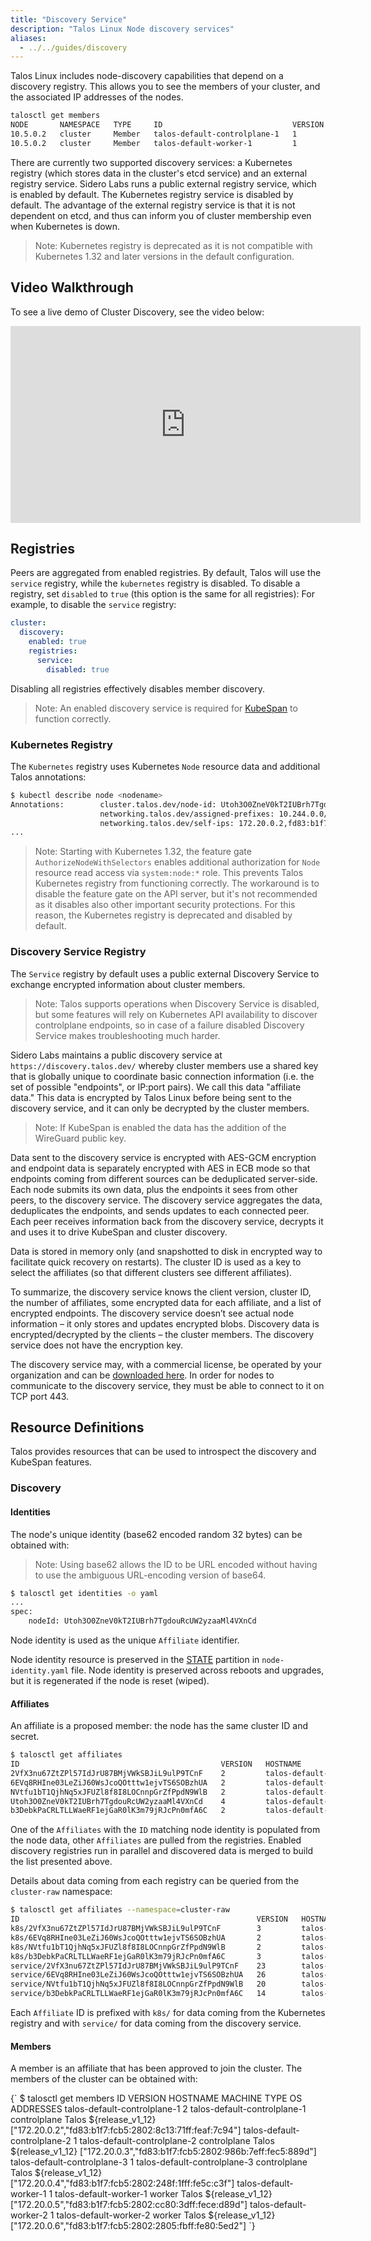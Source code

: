```yaml
---
title: "Discovery Service"
description: "Talos Linux Node discovery services"
aliases:
  - ../../guides/discovery
---
```



Talos Linux includes node-discovery capabilities that depend on a discovery registry.
This allows you to see the members of your cluster, and the associated IP addresses of the nodes.

```bash
talosctl get members
NODE       NAMESPACE   TYPE     ID                             VERSION   HOSTNAME                       MACHINE TYPE   OS               ADDRESSES
10.5.0.2   cluster     Member   talos-default-controlplane-1   1         talos-default-controlplane-1   controlplane   Talos (v1.2.3)   ["10.5.0.2"]
10.5.0.2   cluster     Member   talos-default-worker-1         1         talos-default-worker-1         worker         Talos (v1.2.3)   ["10.5.0.3"]
```

There are currently two supported discovery services: a Kubernetes registry (which stores data in the cluster's etcd service) and an external registry service.
Sidero Labs runs a public external registry service, which is enabled by default.
The Kubernetes registry service is disabled by default.
The advantage of the external registry service is that it is not dependent on etcd, and thus can inform you of cluster membership even when Kubernetes is down.

> Note: Kubernetes registry is deprecated as it is not compatible with Kubernetes 1.32 and later versions in the default configuration.

## Video Walkthrough

To see a live demo of Cluster Discovery, see the video below:

<iframe width="560" height="315" src="https://www.youtube.com/embed/GCBTrHhjawY" frameborder="0" allow="accelerometer; autoplay; clipboard-write; encrypted-media; gyroscope; picture-in-picture" allowfullscreen></iframe>

## Registries

Peers are aggregated from enabled registries.
By default, Talos will use the `service` registry, while the `kubernetes` registry is disabled.
To disable a registry, set `disabled` to `true` (this option is the same for all registries):
For example, to disable the `service` registry:

```yaml
cluster:
  discovery:
    enabled: true
    registries:
      service:
        disabled: true
```

Disabling all registries effectively disables member discovery.

> Note: An enabled discovery service is required for [KubeSpan](../../networking/kubespan) to function correctly.

### Kubernetes Registry

The `Kubernetes` registry uses Kubernetes `Node` resource data and additional Talos annotations:

```sh
$ kubectl describe node <nodename>
Annotations:        cluster.talos.dev/node-id: Utoh3O0ZneV0kT2IUBrh7TgdouRcUW2yzaaMl4VXnCd
                    networking.talos.dev/assigned-prefixes: 10.244.0.0/32,10.244.0.1/24
                    networking.talos.dev/self-ips: 172.20.0.2,fd83:b1f7:fcb5:2802:8c13:71ff:feaf:7c94
...
```

> Note: Starting with Kubernetes 1.32, the feature gate `AuthorizeNodeWithSelectors` enables additional authorization for `Node` resource read access via `system:node:*` role.
> This prevents Talos Kubernetes registry from functioning correctly.
> The workaround is to disable the feature gate on the API server, but it's not recommended as it disables also other important security protections.
> For this reason, the Kubernetes registry is deprecated and disabled by default.

### Discovery Service Registry

The `Service` registry by default uses a public external Discovery Service to exchange encrypted information about cluster members.

> Note: Talos supports operations when Discovery Service is disabled, but some features will rely on Kubernetes API availability to discover
> controlplane endpoints, so in case of a failure disabled Discovery Service makes troubleshooting much harder.

Sidero Labs maintains a public discovery service at `https://discovery.talos.dev/` whereby cluster members use a shared key that is globally unique to coordinate basic connection information (i.e. the set of possible "endpoints", or IP:port pairs).
We call this data "affiliate data."
This data is encrypted by Talos Linux before being sent to the discovery service, and it can only be decrypted by the cluster members.

> Note: If KubeSpan is enabled the data has the addition of the WireGuard public key.

Data sent to the discovery service is encrypted with AES-GCM encryption and endpoint data is separately encrypted with AES in ECB mode so that endpoints coming from different sources can be deduplicated server-side.
Each node submits its own data, plus the endpoints it sees from other peers, to the discovery service.
The discovery service aggregates the data, deduplicates the endpoints, and sends updates to each connected peer.
Each peer receives information back from the discovery service, decrypts it and uses it to drive KubeSpan and cluster discovery.

Data is stored in memory only (and snapshotted to disk in encrypted way to facilitate quick recovery on restarts).
The cluster ID is used as a key to select the affiliates (so that different clusters see different affiliates).

To summarize, the discovery service knows the client version, cluster ID, the number of affiliates, some encrypted data for each affiliate, and a list of encrypted endpoints.
The discovery service doesn’t see actual node information – it only stores and updates encrypted blobs.
Discovery data is encrypted/decrypted by the clients – the cluster members.
The discovery service does not have the encryption key.

The discovery service may, with a commercial license, be operated by your organization and can be [downloaded here](https://github.com/siderolabs/discovery-service).
In order for nodes to communicate to the discovery service, they must be able to connect to it on TCP port 443.

## Resource Definitions

Talos provides resources that can be used to introspect the discovery and KubeSpan features.

### Discovery

#### Identities

The node's unique identity (base62 encoded random 32 bytes) can be obtained with:

> Note: Using base62 allows the ID to be URL encoded without having to use the ambiguous URL-encoding version of base64.

```sh
$ talosctl get identities -o yaml
...
spec:
    nodeId: Utoh3O0ZneV0kT2IUBrh7TgdouRcUW2yzaaMl4VXnCd
```

Node identity is used as the unique `Affiliate` identifier.

Node identity resource is preserved in the [STATE](../../learn-more/architecture#file-system-partitions) partition in `node-identity.yaml` file.
Node identity is preserved across reboots and upgrades, but it is regenerated if the node is reset (wiped).

#### Affiliates

An affiliate is a proposed member: the node has the same cluster ID and secret.

```sh
$ talosctl get affiliates
ID                                             VERSION   HOSTNAME                       MACHINE TYPE   ADDRESSES
2VfX3nu67ZtZPl57IdJrU87BMjVWkSBJiL9ulP9TCnF    2         talos-default-controlplane-2   controlplane   ["172.20.0.3","fd83:b1f7:fcb5:2802:986b:7eff:fec5:889d"]
6EVq8RHIne03LeZiJ60WsJcoQOtttw1ejvTS6SOBzhUA   2         talos-default-worker-1         worker         ["172.20.0.5","fd83:b1f7:fcb5:2802:cc80:3dff:fece:d89d"]
NVtfu1bT1QjhNq5xJFUZl8f8I8LOCnnpGrZfPpdN9WlB   2         talos-default-worker-2         worker         ["172.20.0.6","fd83:b1f7:fcb5:2802:2805:fbff:fe80:5ed2"]
Utoh3O0ZneV0kT2IUBrh7TgdouRcUW2yzaaMl4VXnCd    4         talos-default-controlplane-1   controlplane   ["172.20.0.2","fd83:b1f7:fcb5:2802:8c13:71ff:feaf:7c94"]
b3DebkPaCRLTLLWaeRF1ejGaR0lK3m79jRJcPn0mfA6C   2         talos-default-controlplane-3   controlplane   ["172.20.0.4","fd83:b1f7:fcb5:2802:248f:1fff:fe5c:c3f"]
```

One of the `Affiliates` with the `ID` matching node identity is populated from the node data, other `Affiliates` are pulled from the registries.
Enabled discovery registries run in parallel and discovered data is merged to build the list presented above.

Details about data coming from each registry can be queried from the `cluster-raw` namespace:

```sh
$ talosctl get affiliates --namespace=cluster-raw
ID                                                     VERSION   HOSTNAME                       MACHINE TYPE   ADDRESSES
k8s/2VfX3nu67ZtZPl57IdJrU87BMjVWkSBJiL9ulP9TCnF        3         talos-default-controlplane-2   controlplane   ["172.20.0.3","fd83:b1f7:fcb5:2802:986b:7eff:fec5:889d"]
k8s/6EVq8RHIne03LeZiJ60WsJcoQOtttw1ejvTS6SOBzhUA       2         talos-default-worker-1         worker         ["172.20.0.5","fd83:b1f7:fcb5:2802:cc80:3dff:fece:d89d"]
k8s/NVtfu1bT1QjhNq5xJFUZl8f8I8LOCnnpGrZfPpdN9WlB       2         talos-default-worker-2         worker         ["172.20.0.6","fd83:b1f7:fcb5:2802:2805:fbff:fe80:5ed2"]
k8s/b3DebkPaCRLTLLWaeRF1ejGaR0lK3m79jRJcPn0mfA6C       3         talos-default-controlplane-3   controlplane   ["172.20.0.4","fd83:b1f7:fcb5:2802:248f:1fff:fe5c:c3f"]
service/2VfX3nu67ZtZPl57IdJrU87BMjVWkSBJiL9ulP9TCnF    23        talos-default-controlplane-2   controlplane   ["172.20.0.3","fd83:b1f7:fcb5:2802:986b:7eff:fec5:889d"]
service/6EVq8RHIne03LeZiJ60WsJcoQOtttw1ejvTS6SOBzhUA   26        talos-default-worker-1         worker         ["172.20.0.5","fd83:b1f7:fcb5:2802:cc80:3dff:fece:d89d"]
service/NVtfu1bT1QjhNq5xJFUZl8f8I8LOCnnpGrZfPpdN9WlB   20        talos-default-worker-2         worker         ["172.20.0.6","fd83:b1f7:fcb5:2802:2805:fbff:fe80:5ed2"]
service/b3DebkPaCRLTLLWaeRF1ejGaR0lK3m79jRJcPn0mfA6C   14        talos-default-controlplane-3   controlplane   ["172.20.0.4","fd83:b1f7:fcb5:2802:248f:1fff:fe5c:c3f"]
```

Each `Affiliate` ID is prefixed with `k8s/` for data coming from the Kubernetes registry and with `service/` for data coming from the discovery service.

#### Members

A member is an affiliate that has been approved to join the cluster.
The members of the cluster can be obtained with:

<CodeBlock lang="sh">
{`
$ talosctl get members
ID                             VERSION   HOSTNAME                       MACHINE TYPE   OS                ADDRESSES
talos-default-controlplane-1   2         talos-default-controlplane-1   controlplane   Talos ${release_v1_12}   ["172.20.0.2","fd83:b1f7:fcb5:2802:8c13:71ff:feaf:7c94"]
talos-default-controlplane-2   1         talos-default-controlplane-2   controlplane   Talos ${release_v1_12}   ["172.20.0.3","fd83:b1f7:fcb5:2802:986b:7eff:fec5:889d"]
talos-default-controlplane-3   1         talos-default-controlplane-3   controlplane   Talos ${release_v1_12}   ["172.20.0.4","fd83:b1f7:fcb5:2802:248f:1fff:fe5c:c3f"]
talos-default-worker-1         1         talos-default-worker-1         worker         Talos ${release_v1_12}   ["172.20.0.5","fd83:b1f7:fcb5:2802:cc80:3dff:fece:d89d"]
talos-default-worker-2         1         talos-default-worker-2         worker         Talos ${release_v1_12}   ["172.20.0.6","fd83:b1f7:fcb5:2802:2805:fbff:fe80:5ed2"]
`}
</CodeBlock>